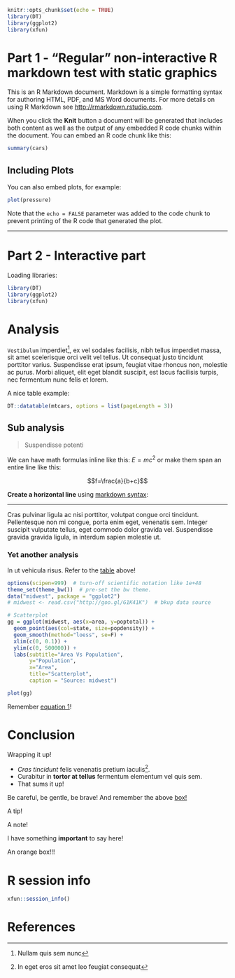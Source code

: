 ```r
knitr::opts_chunk$set(echo = TRUE)
library(DT)
library(ggplot2)
library(xfun)
```

# Part 1 - "Regular" non-interactive R markdown test with static graphics

This is an R Markdown document. Markdown is a simple formatting syntax for authoring HTML, PDF, and MS Word documents. For more details on using R Markdown see <http://rmarkdown.rstudio.com>.

When you click the **Knit** button a document will be generated that includes both content as well as the output of any embedded R code chunks within the document. You can embed an R code chunk like this:

```r
summary(cars)
```

## Including Plots

You can also embed plots, for example:

```r
plot(pressure)
```

Note that the `echo = FALSE` parameter was added to the code chunk to prevent printing of the R code that generated the plot.

---

# Part 2 - Interactive part {-}

Loading libraries:
```r
library(DT)
library(ggplot2)
library(xfun)
```

# Analysis {-}

`Vestibulum` imperdiet^[Nullam quis sem nunc], ex vel sodales facilisis, nibh tellus imperdiet massa, sit amet scelerisque orci velit vel tellus. Ut consequat justo tincidunt porttitor varius. Suspendisse erat ipsum, feugiat vitae rhoncus non, molestie ac purus. Morbi aliquet, elit eget blandit suscipit, est lacus facilisis turpis, nec fermentum nunc felis et lorem.

::: {#Table1}
A nice table example:
:::

```r
DT::datatable(mtcars, options = list(pageLength = 3))
```

## Sub analysis {-}

> Suspendisse potenti

We can have math formulas inline like this: $E=mc^2$ or make them span an entire line like this:

::: {#eq1} 
:::

$$f=\frac{a}{b+c}$$

**Create a horizontal line** using [markdown syntax](https://commonmark.org/help/):

----

Cras pulvinar ligula ac nisi porttitor, volutpat congue orci tincidunt. Pellentesque non mi congue, porta enim eget, venenatis sem. Integer suscipit vulputate tellus, eget commodo dolor gravida vel. Suspendisse gravida gravida ligula, in interdum sapien molestie ut.

### Yet another analysis {-}

::: {.blue-box}
In ut vehicula risus.
Refer to the [table](#Table1) above!
:::

```r
options(scipen=999)  # turn-off scientific notation like 1e+48
theme_set(theme_bw())  # pre-set the bw theme.
data("midwest", package = "ggplot2")
# midwest <- read.csv("http://goo.gl/G1K41K")  # bkup data source

# Scatterplot
gg = ggplot(midwest, aes(x=area, y=poptotal)) + 
  geom_point(aes(col=state, size=popdensity)) + 
  geom_smooth(method="loess", se=F) + 
  xlim(c(0, 0.1)) + 
  ylim(c(0, 500000)) + 
  labs(subtitle="Area Vs Population", 
       y="Population", 
       x="Area", 
       title="Scatterplot", 
       caption = "Source: midwest")

plot(gg)
```

Remember [equation 1](#eq1)!

# Conclusion {-}

::: {#box1 .green-box}
Wrapping it up!
:::

::: {#box2 .info-box .caution}
- *Cras tincidunt* felis venenatis pretium iaculis^[In eget eros sit amet leo feugiat consequat]. 
- Curabitur in **tortor at tellus** fermentum elementum vel quis sem.
- That sums it up!
:::

::: {#box3 .info-box .warning}
Be careful, be gentle, be brave! 
And remember the above [box!](#box1)
:::

::: {.info-box .tip}
A tip!
:::

::: {.info-box .note}
A note!
:::

::: {.info-box .important}
I have something **important** to say here!
:::

::: {#box4 .orange-box}
An orange box!!!
:::

# R session info {-}

```r
xfun::session_info()
```

# References {-}